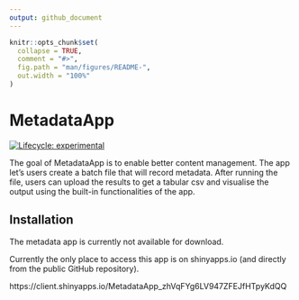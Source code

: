 ```yaml
---
output: github_document
---
```


<!-- README.md is generated from README.Rmd. Please edit that file -->

```r
knitr::opts_chunk$set(
  collapse = TRUE,
  comment = "#>",
  fig.path = "man/figures/README-",
  out.width = "100%"
)
```

# MetadataApp

<!-- badges: start -->
[![Lifecycle: experimental](https://img.shields.io/badge/lifecycle-experimental-orange.svg)](https://www.tidyverse.org/lifecycle/#experimental)
<!-- badges: end -->

The goal of MetadataApp is to enable better content management. The app let's users create a batch file that will record metadata. After running the file, users can upload the results to get a tabular csv and visualise the output using the built-in functionalities of the app.

## Installation

The metadata app is currently not available for download.

Currently the only place to access this app is on shinyapps.io (and directly from the public GitHub repository).

https://client.shinyapps.io/MetadataApp_zhVqFYg6LV947ZFEJfHTpyKdQQ